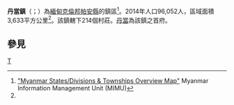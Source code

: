 {{Infobox settlement
|name = 丹當鎮
|native_name = {{lang|my|သံတောင်မြို့နယ်}}
|settlement_type = [[帕安縣|帕安縣]]鎮區
|image_skyline = 
|image_map = 
|mapsize = 150px
|map_caption = 
|pushpin_label_position = bottom
|pushpin_map = Burma
|pushpin_map_caption = 丹當鎮在緬甸的位置
|seat = [[丹當|丹當]]
|seat_type = 首府
|subdivision_type = 國家
|subdivision_name = {{flag|Burma}}
|subdivision_type1 = [[缅甸行政区划|省]]
|subdivision_name1 = [[克倫邦|克倫邦]]
|subdivision_type2 = [[縣_(緬甸)|縣]]
|subdivision_name2 = [[帕安縣|帕安縣]]
|area_total_km2 = 3,633.0
|population_footnotes =<ref name="citypopulation">[http://www.citypopulation.de/php/myanmar-admin.php MYANMAR: Administrative Division]. Citypopulation. 2015-12-09</ref>
|population = 96,052
|population_as_of = 2014
|population_density_km2 = 26.44
|coordinates_display = inline,title
|coordinates_region = MM
|latNS = N
|latd = 19
|latm = 04
|lats = 00
|longEW = E
|longd = 96
|longm = 40
|longs = 00
|elevation_ft = 
|elevation_m = 
|timezone = [[Myanmar_Standard_Time|MST]]
|utc_offset = +6:30
|website =
}}

'''丹當鎮'''（{{lang-my|သံတောင်မြို့နယ်}}；{{lang-en|Thandaung Township}}）為[[緬甸|緬甸]][[克倫邦|克倫邦]][[帕安縣|帕安縣]]的鎮區<ref name="MIMU001">[http://www.burmalibrary.org/docs6/MIMU001_A3_SD%20&%20Township%20Overview.pdf "Myanmar States/Divisions & Townships Overview Map"] {{Wayback|url=http://www.burmalibrary.org/docs6/MIMU001_A3_SD%20%26%20Township%20Overview.pdf |date=20101203160828 }} Myanmar Information Management Unit (MIMU)</ref>。2014年人口96,052人，區域面積3,633平方公里<ref name=citypopulation/>。該鎮轄下214個村莊。[[丹當|丹當]]為該鎮之首府。

==參見==
{{Reflist}}

{{克倫邦行政區劃|state=collapsed}}

[[Category:克倫邦鎮區|T]]

{{Burma-geo-stub}}
